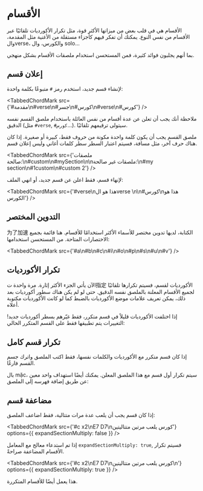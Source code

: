 
# الأقسام

الأقسام هي في قلب بعض من <CM/> ميزاتها الأكثر قوة، مثل تكرار الأكورديات تلقائيًا عبر الأقسام من نفس النوع.
يمكنك أن تفكر فيهم كأجزاء مستقلة من الأغنية مثل المقدمة، والverse، والكورس، وال solo...

بما أنهم يجلبون فوائد كثيرة، فمن المستحسن استخدام ملصقات الأقسام بشكل منهجي.

## إعلان قسم

لإنشاء قسم جديد، استخدم رمز `#` متبوعًا بكلمة واحدة:

<TabbedChordMark src={'#مقدمة\n#verse\n#جسر\n#كورس\n#verse\n#كورس'} />

ملاحظة أنك يجب أن تعلن عن عدة أقسام من نفس العائلة باستخدام ملصق القسم نفسه الدقيق (مثل `#verse`, `#كورس`...). <CM/> سيتولى ترقيمهم تلقائيًا.

ملصق القسم يجب أن يكون كلمة واحدة مكونة من حروف فقط، كبيرة أو صغيرة. 
إذا كان هناك حرف آخر، مثل مسافة، فسيتم اعتبار السطر سطر كلمات أغاني وليس إعلان قسم.

<TabbedChordMark src={'ملصقات صالحة:\n#custom\n#mySection\n\nملصقات غير صالحة:\n#my section\n#1custom\n#custom 2'} />

لإنهاء قسم، فقط اعلن عن قسم جديد، أو انهي الملف:

<TabbedChordMark src={'#verse\nهذا هو الverse \n\n#كورس\nهذا هو الكورس'} />

## التدوين المختصر

为了加速 الكتابة، <CM/> لديها تدوين مختصر للأسماء الأكثر استخدامًا للأقسام. 
هنا قائمة بجميع الاختصارات المتاحة. من المستحسن استخدامها:

<TabbedChordMark src={'#a\n#b\n#c\n#i\n#o\n#p\n#s\n#u\n#v'} />

## تكرار الأكورديات

الآن يأتي الجزء الأكثر إثارة.
مرة واحدة ت指定 الأكورديات لقسم، فسيتم تكرارها تلقائيًا لجميع الأقسام المعلنة بالملصق نفسه الدقيق.
حتى لو لم يكن هناك سطور أكورديات بعد ذلك، يمكن تعريف علامات موضع الأكورديات بالضبط كما لو كانت الأكورديات مكتوبة أعلاه.

<TabbedChordMark src={data.repeat1} />

إذا اختلفت الأكورديات قليلاً في قسم متكرر، فقط غيّرهم بسطر أكورديات جديد! 
التغييرات يتم تطبيقها فقط على القسم المتكرر الحالي:

<TabbedChordMark src={data.repeat2} />

## تكرار قسم كامل

إذا كان قسم متكرر مع الأكورديات والكلمات نفسها، فقط اكتب الملصق واترك جسم القسم فارغًا. 

<TabbedChordMark src={data.repeat3} />

بال mặc، سيتم تكرار أول قسم مع هذا الملصق المعلن. يمكنك أيضًا استهداف واحد معين عن طريق إضافة فهرسه إلى الملصق:

<TabbedChordMark src={data.repeat4} />

## مضاعفة قسم

إذا كان قسم يجب أن يلعب عدة مرات متتالية، فقط اضاعف الملصق:

<TabbedChordMark src={'#c x2\nE7 D7\nكورس يلعب مرتين متتاليتين'} options={{ expandSectionMultiply: false }} />

إذا تم استدعاء معالج <CM/> مع المعامل `expandSectionMultiply: true`, فسيتم تكرار الأقسام المضاعفة صراحةً.

<TabbedChordMark src={'#c x2\nE7 D7\nكورس يلعب مرتين متتاليتين\n'} options={{ expandSectionMultiply: true }} />

هذا يعمل أيضًا للأقسام المتكررة.
